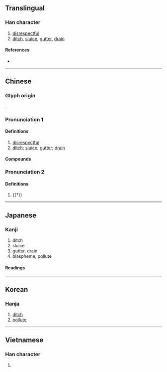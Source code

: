 {{also|渎|涜}}
{{character info}}
==Translingual==
{{Han simplified forms|瀆|涜|渎|ex=y}}

===Han character===
{{Han char|rn=85|rad=水|as=15|sn=18|four=34186|canj=EGWC|ids=⿰氵賣}}

# [[disrespectful]]
# [[ditch]], [[sluice]], [[gutter]], [[drain]]

====References====
* {{Han ref|kx=0658.340|dkj=18591|dj=1068.290|hdz=31776.060|uh=7006|ud=28678|bh=C270|bd=49776}}

----

==Chinese==
{{zh-forms|s=渎}}

===Glyph origin===
{{Han etym}}
{{Han compound|水|𧶠|c1=s|c2=p|t1=water|ls=psc}}.

===Pronunciation 1===
{{zh-pron
|m=dú
|c=duk6
|h=pfs=
|md=
|mn=to̍k
|w=
|mc=y
|oc=y
|cat=n,a
}}
{{attention|nan|where is to̍k?}}

====Definitions====
{{zh-hanzi}}

# [[disrespectful]]
# [[ditch]]; [[sluice]]; [[gutter]]; [[drain]]

====Compounds====
{{zh-der|褻瀆|侵瀆|干瀆|四瀆|冒瀆|八海四瀆|五岳四瀆|川瀆|瀆職|瀆犯|溝瀆|牧瀆|瀆神|輕瀆|自瀆|貪瀆}}

===Pronunciation 2===
{{zh-pron
|m=dòu
|c=dau6
|cat=n
}}

====Definitions====
{{zh-hanzi}}

# {{†}} {{zh-alt-form|竇|[[opening]]; [[hole]]}}

----

==Japanese==

===Kanji===
{{ja-kanji|grade=|rs=水15|shin=涜}}

# ditch
# sluice
# gutter, drain
# blaspheme, pollute

====Readings====
{{ja-readings
|goon=どく
|kanon=とく
|kun=みぞ-, けが-す
}}

----

==Korean==

===Hanja===
{{ko-hanja|hangeul=독|eumhun=|rv=dok|mr=tok|y=tok}}

# [[ditch]]
# [[pollute]]

----

==Vietnamese==

===Han character===
{{vi-readings|reading=độc|rs=水15}}

# {{rfdef|vi}}